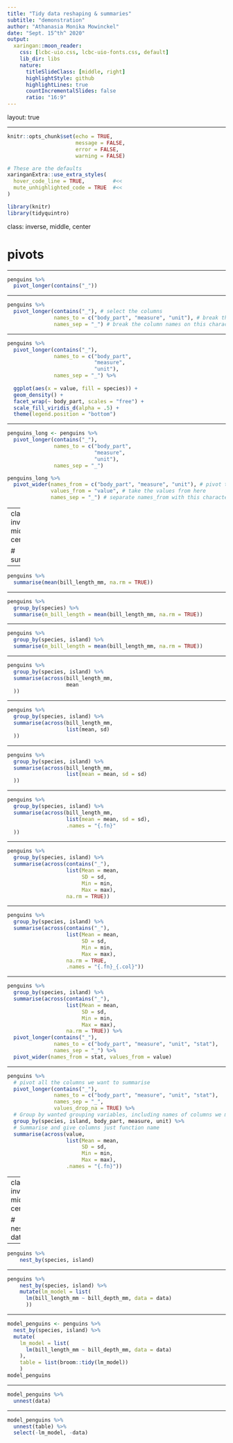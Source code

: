 ```yaml
---
title: "Tidy data reshaping & summaries"
subtitle: "demonstration"
author: "Athanasia Monika Mowinckel"
date: "Sept. 15^th^ 2020"
output:
  xaringan::moon_reader:
    css: [lcbc-uio.css, lcbc-uio-fonts.css, default]
    lib_dir: libs
    nature:
      titleSlideClass: [middle, right]
      highlightStyle: github
      highlightLines: true
      countIncrementalSlides: false 
      ratio: "16:9"
---
```

layout: true
    
<div class="my-sidebar"></div> 

---

```r
knitr::opts_chunk$set(echo = TRUE, 
                      message = FALSE, 
                      error = FALSE, 
                      warning = FALSE)

# These are the defaults
xaringanExtra::use_extra_styles(
  hover_code_line = TRUE,         #<<
  mute_unhighlighted_code = TRUE  #<<
)

library(knitr)
library(tidyquintro)
```

class: inverse, middle, center

# pivots

---

```r
penguins %>% 
  pivot_longer(contains("_")) 
```

---

```r
penguins %>% 
  pivot_longer(contains("_"), # select the columns
               names_to = c("body_part", "measure", "unit"), # break them into these columns
               names_sep = "_") # break the column names on this character
```

---

```r
penguins %>% 
  pivot_longer(contains("_"),
               names_to = c("body_part", 
                            "measure", 
                            "unit"),
               names_sep = "_") %>% 
  
  ggplot(aes(x = value, fill = species)) + 
  geom_density() + 
  facet_wrap(~ body_part, scales = "free") +
  scale_fill_viridis_d(alpha = .5) +
  theme(legend.position = "bottom")
```


---

```r
penguins_long <- penguins %>% 
  pivot_longer(contains("_"),
               names_to = c("body_part", 
                            "measure", 
                            "unit"),
               names_sep = "_") 

penguins_long %>% 
  pivot_wider(names_from = c("body_part", "measure", "unit"), # pivot these columns
              values_from = "value", # take the values from here
              names_sep = "_") # separate names_from with this character
```

---
class: inverse, middle, center

# summaries

---

```r
penguins %>% 
  summarise(mean(bill_length_mm, na.rm = TRUE))
```


---

```r
penguins %>% 
  group_by(species) %>% 
  summarise(m_bill_length = mean(bill_length_mm, na.rm = TRUE))
```


---

```r
penguins %>% 
  group_by(species, island) %>% 
  summarise(m_bill_length = mean(bill_length_mm, na.rm = TRUE))
```

---

```r
penguins %>% 
  group_by(species, island) %>% 
  summarise(across(bill_length_mm,
                   mean
  ))
```

---

```r
penguins %>% 
  group_by(species, island) %>% 
  summarise(across(bill_length_mm,
                   list(mean, sd)
  ))
```

---

```r
penguins %>% 
  group_by(species, island) %>% 
  summarise(across(bill_length_mm,
                   list(mean = mean, sd = sd)
  ))
```

---

```r
penguins %>% 
  group_by(species, island) %>% 
  summarise(across(bill_length_mm,
                   list(mean = mean, sd = sd),
                   .names = "{.fn}"
  ))
```

---

```r
penguins %>% 
  group_by(species, island) %>% 
  summarise(across(contains("_"), 
                   list(Mean = mean, 
                        SD = sd,
                        Min = min,
                        Max = max), 
                   na.rm = TRUE))
```

---

```r
penguins %>% 
  group_by(species, island) %>% 
  summarise(across(contains("_"), 
                   list(Mean = mean, 
                        SD = sd,
                        Min = min,
                        Max = max), 
                   na.rm = TRUE,
                   .names = "{.fn}_{.col}"))
```


---

```r
penguins %>% 
  group_by(species, island) %>% 
  summarise(across(contains("_"), 
                   list(Mean = mean, 
                        SD = sd,
                        Min = min,
                        Max = max), 
                   na.rm = TRUE)) %>% 
  pivot_longer(contains("_"),
               names_to = c("body_part", "measure", "unit", "stat"),
               names_sep = "_") %>% 
  pivot_wider(names_from = stat, values_from = value)
```

---

```r
penguins %>% 
  # pivot all the columns we want to summarise
  pivot_longer(contains("_"),
               names_to = c("body_part", "measure", "unit", "stat"),
               names_sep = "_",
               values_drop_na = TRUE) %>% 
  # Group by wanted grouping variables, including names of columns we made above
  group_by(species, island, body_part, measure, unit) %>% 
  # Summarise and give columns just function name
  summarise(across(value, 
                   list(Mean = mean, 
                        SD = sd,
                        Min = min,
                        Max = max),
                   .names = "{.fn}"))
```

---
class: inverse, middle, center

# nested data

---

```r
penguins %>% 
    nest_by(species, island)
```


---

```r
penguins %>% 
    nest_by(species, island) %>% 
    mutate(lm_model = list(
      lm(bill_length_mm ~ bill_depth_mm, data = data)
      ))
```

---

```r
model_penguins <- penguins %>% 
  nest_by(species, island) %>% 
  mutate(
    lm_model = list(
      lm(bill_length_mm ~ bill_depth_mm, data = data)
    ),
    table = list(broom::tidy(lm_model))
    )
model_penguins
```

---

```r
model_penguins %>% 
  unnest(data)
```

---

```r
model_penguins %>% 
  unnest(table) %>% 
  select(-lm_model, -data)
```
